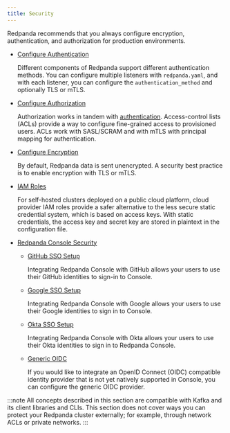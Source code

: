 ```yaml
---
title: Security
---
```


<head>
    <meta name="title" content="Security | Redpanda Docs"/>
    <meta name="description" content="Security index page."/>
    <link rel="canonical" href="https://docs.redpanda.com/docs/manage/security/" />
</head>

Redpanda recommends that you always configure encryption, authentication, and authorization for production environments. 

- [Configure Authentication](../security/authentication)
  
  Different components of Redpanda support different authentication methods. You can configure multiple listeners with `redpanda.yaml`, and with each listener, you can configure the `authentication_method` and optionally TLS or mTLS.

- [Configure Authorization](../security/authorization)
  
  Authorization works in tandem with [authentication](../security/authentication). Access-control lists (ACLs) provide a way to configure fine-grained access to provisioned users. ACLs work with SASL/SCRAM and with mTLS with principal mapping for authentication. 

- [Configure Encryption](../security/encryption)
  
  By default, Redpanda data is sent unencrypted. A security best practice is to enable encryption with TLS or mTLS. 

- [IAM Roles](../security/iam-roles)

  For self-hosted clusters deployed on a public cloud platform, cloud provider IAM roles provide a safer alternative to the less secure static credential system, which is based on access keys. With static credentials, the access key and secret key are stored in plaintext in the configuration file.

- [Redpanda Console Security](../security/console)
  - [GitHub SSO Setup](../security/console/github)

    Integrating Redpanda Console with GitHub allows your users to use their GitHub identities to sign-in to Console.

  - [Google SSO Setup](../security/console/google)

    Integrating Redpanda Console with Google allows your users to use their Google identities to sign in to Console.

  - [Okta SSO Setup](../security/console/okta)

    Integrating Redpanda Console with Okta allows your users to use their Okta identities to sign in to Redpanda Console.

  - [Generic OIDC](../security/console/generic-oidc)

    If you would like to integrate an OpenID Connect (OIDC) compatible identity provider that is not yet natively supported in Console,
    you can configure the generic OIDC provider.

:::note
All concepts described in this section are compatible with Kafka and its client libraries and CLIs. This section does not cover ways you can protect your Redpanda cluster externally; for example, through network ACLs or private networks.
:::